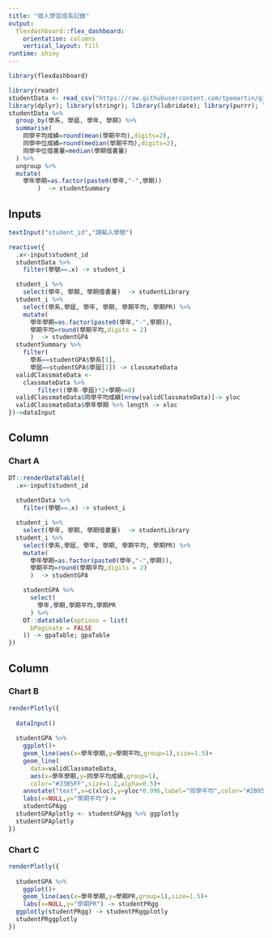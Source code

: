 ```yaml
---
title: "個人學習成長記錄"
output: 
  flexdashboard::flex_dashboard:
    orientation: columns
    vertical_layout: fill
runtime: shiny
---
```


```r
library(flexdashboard)
```

```r
library(readr)
studentData <- read_csv("https://raw.githubusercontent.com/tpemartin/github-data/master/studentFeatures.csv");
library(dplyr); library(stringr); library(lubridate); library(purrr); library(ggplot2); library(plotly)
studentData %>%
  group_by(學系, 學屆, 學年, 學期) %>%
  summarise(
    同學平均成績=round(mean(學期平均),digits=2),
    同學中位成績=round(median(學期平均),digits=2),
    同學中位借書量=median(學期借書量)
  ) %>%
  ungroup %>%
  mutate(
    學年學期=as.factor(paste0(學年,"-",學期))
        )  -> studentSummary
```

Inputs {.sidebar data-width=300}
--------------------------------------------------------

```r
textInput("student_id","請輸入學號")
```


```r
reactive({
  .x<-input$student_id
  studentData %>%
    filter(學號==.x) -> student_i

  student_i %>%
    select(學年, 學期, 學期借書量)  -> studentLibrary
  student_i %>%
    select(學系,學屆, 學年, 學期, 學期平均, 學期PR) %>%
    mutate(
      學年學期=as.factor(paste0(學年,"-",學期)),
      學期平均=round(學期平均,digits = 2)
      )  -> studentGPA        
  studentSummary %>% 
    filter(
      學系==studentGPA$學系[1],
      學屆==studentGPA$學屆[1]) -> classmateData
  validClassmateData <-
    classmateData %>%
        filter((學年-學屆)*2+學期<=8)
  validClassmateData$同學平均成績[nrow(validClassmateData)]-> yloc
  validClassmateData$學年學期 %>% length -> xloc
})->dataInput

```

Column {data-width=350}
-----------------------------------------------------------------------

### Chart A

```r
DT::renderDataTable({
  .x<-input$student_id
  
  studentData %>%
    filter(學號==.x) -> student_i

  student_i %>%
    select(學年, 學期, 學期借書量)  -> studentLibrary
  student_i %>%
    select(學系,學屆, 學年, 學期, 學期平均, 學期PR) %>%
    mutate(
      學年學期=as.factor(paste0(學年,"-",學期)),
      學期平均=round(學期平均,digits = 2)
      )  -> studentGPA        

    studentGPA %>%
      select(
        學年,學期,學期平均,學期PR
      ) %>%
    DT::datatable(options = list(
      bPaginate = FALSE
    )) -> gpaTable; gpaTable
})

```

Column {data-width=350}
-----------------------------------------------------------------------

### Chart B

```r
renderPlotly({
 
  dataInput()
  
  studentGPA %>%
    ggplot()+
    geom_line(aes(x=學年學期,y=學期平均,group=1),size=1.5)+
    geom_line(
      data=validClassmateData,
      aes(x=學年學期,y=同學平均成績,group=1),
      color="#33B5FF",size=1.2,alpha=0.5)+
    annotate("text",x=c(xloc),y=yloc*0.996,label="同學平均",color="#2B95D2") +
    labs(x=NULL,y="學期平均")->
    studentGPAgg
  studentGPAplotly <- studentGPAgg %>% ggplotly
  studentGPAplotly  
})
```


### Chart C

```r

renderPlotly({
  
  studentGPA %>%
    ggplot()+
    geom_line(aes(x=學年學期,y=學期PR,group=1),size=1.5)+
    labs(x=NULL,y="學期PR") -> studentPRgg
  ggplotly(studentPRgg) -> studentPRggplotly
  studentPRggplotly
})

```


